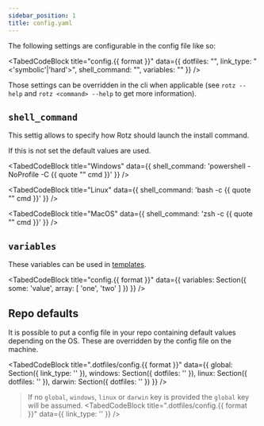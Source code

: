 ```yaml
---
sidebar_position: 1
title: config.yaml
---
```


The following settings are configurable in the config file like so:


<TabedCodeBlock title="config.{{ format }}"
  data={{
    dotfiles: "<path to dotfiles>",
    link_type: "<'symbolic'|'hard'>",
    shell_command: "<shell command template used for the install command>",
    variables: "<map of variables which can be used in templates>"
  }} />

Those settings can be overridden in the cli when applicable (see `rotz --help` and `rotz <command> --help` to get more information).

## `shell_command`

This settig allows to specify how Rotz should launch the install command.

If this is not set the default values are used.

<TabedCodeBlock title="Windows"
  data={{
    shell_command: 'powershell -NoProfile -C {{ quote "" cmd }}'
  }} />

<TabedCodeBlock title="Linux"
  data={{
    shell_command: 'bash -c {{ quote "" cmd }}'
  }} />

<TabedCodeBlock title="MacOS"
  data={{
    shell_command: 'zsh -c {{ quote "" cmd }}'
  }} />



## `variables`

These variables can be used in [templates](templating.md).

<TabedCodeBlock title="config.{{ format }}"
  data={{
    variables: Section({
      some: 'value',
      array: [
        'one',
        'two'
      ]
    })
  }} />

## Repo defaults

It is possible to put a config file in your repo containing default values depending on the OS. These are overridden by the config file on the machine.

<TabedCodeBlock title=".dotfiles/config.{{ format }}"
  data={{
    global: Section({
      link_type: '<globalDefault>'
    }),
    windows: Section({
      dotfiles: '<windowsDefault>'
    }),
    linux: Section({
      dotfiles: '<linuxDefault>'
    }),
    darwin: Section({
      dotfiles: '<macosDefault>'
    })
  }} />

> If no `global`, `windows`, `linux` or `darwin` key is provided the `global` key will be assumed.
>  <TabedCodeBlock title=".dotfiles/config.{{ format }}"
>  data={{
>      link_type: '<globalDefault>'
>  }} />